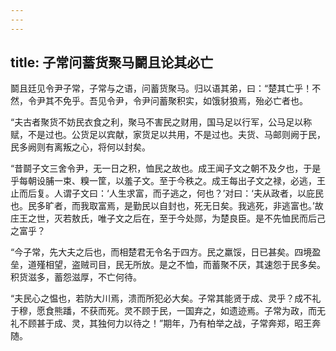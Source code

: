 ```yaml
---
---
---
```

title: 子常问蓄货聚马鬬且论其必亡
---


鬬且廷见令尹子常，子常与之语，问蓄货聚马。归以语其弟，曰：“楚其亡乎！不然，令尹其不免乎。吾见令尹，令尹问蓄聚积实，如饿豺狼焉，殆必亡者也。

“夫古者聚货不妨民衣食之利，聚马不害民之财用，国马足以行军，公马足以称赋，不是过也。公货足以宾献，家货足以共用，不是过也。夫货、马邮则阙于民，民多阙则有离叛之心，将何以封矣。

“昔鬬子文三舍令尹，无一日之积，恤民之故也。成王闻子文之朝不及夕也，于是乎每朝设脯一束、糗一筐，以羞子文。至于今秩之。成王每出子文之禄，必逃，王止而后复。人谓子文曰：‘人生求富，而子逃之，何也？’对曰：‘夫从政者，以庇民也。民多旷者，而我取富焉，是勤民以自封也，死无日矣。我逃死，非逃富也。’故庄王之世，灭若敖氏，唯子文之后在，至于今处郧，为楚良臣。是不先恤民而后己之富乎？

“今子常，先大夫之后也，而相楚君无令名于四方。民之羸馁，日已甚矣。四境盈垒，道殣相望，盗贼司目，民无所放。是之不恤，而蓄聚不厌，其速怨于民多矣。积货滋多，蓄怨滋厚，不亡何待。

“夫民心之愠也，若防大川焉，溃而所犯必大矣。子常其能贤于成、灵乎？成不礼于穆，愿食熊蹯，不获而死。灵不顾于民，一国弃之，如遗迹焉。子常为政，而无礼不顾甚于成、灵，其独何力以待之！”期年，乃有柏举之战，子常奔郑，昭王奔随。

